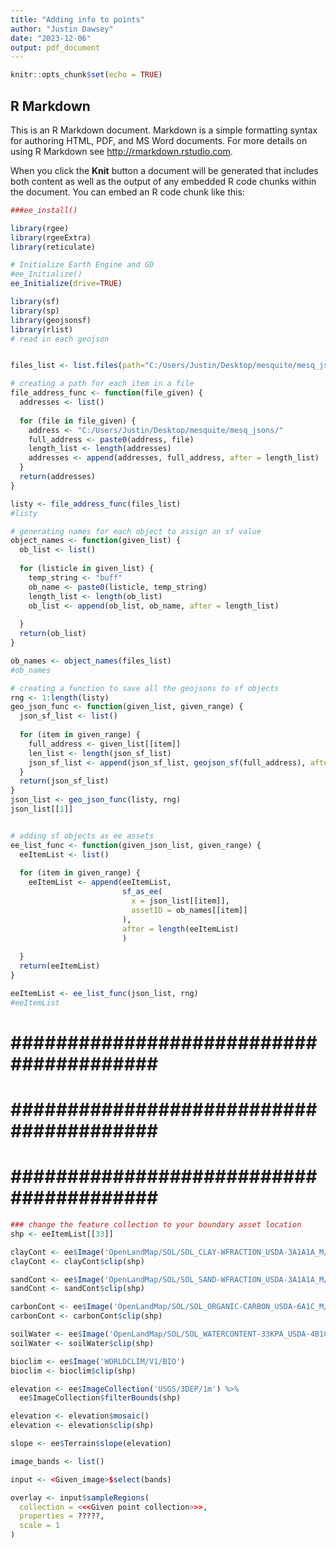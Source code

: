 ```yaml
---
title: "Adding info to points"
author: "Justin Dawsey"
date: "2023-12-06"
output: pdf_document
---
```


```r
knitr::opts_chunk$set(echo = TRUE)
```

## R Markdown

This is an R Markdown document. Markdown is a simple formatting syntax for authoring HTML, PDF, and MS Word documents. For more details on using R Markdown see <http://rmarkdown.rstudio.com>.

When you click the **Knit** button a document will be generated that includes both content as well as the output of any embedded R code chunks within the document. You can embed an R code chunk like this:

```r
###ee_install()

library(rgee)
library(rgeeExtra)
library(reticulate)

# Initialize Earth Engine and GD
#ee_Initialize()
ee_Initialize(drive=TRUE)

```

```r
library(sf)
library(sp)
library(geojsonsf)
library(rlist)
# read in each geojson


files_list <- list.files(path="C:/Users/Justin/Desktop/mesquite/mesq_jsons") #change to whatever list

# creating a path for each item in a file
file_address_func <- function(file_given) {
  addresses <- list()
  
  for (file in file_given) {
    address <- "C:/Users/Justin/Desktop/mesquite/mesq_jsons/"
    full_address <- paste0(address, file)
    length_list <- length(addresses)
    addresses <- append(addresses, full_address, after = length_list)
  }
  return(addresses)
}

listy <- file_address_func(files_list)
#listy
```


```r
# generating names for each object to assign an sf value
object_names <- function(given_list) {
  ob_list <- list()
  
  for (listicle in given_list) {
    temp_string <- "buff"
    ob_name <- paste0(listicle, temp_string)
    length_list <- length(ob_list)
    ob_list <- append(ob_list, ob_name, after = length_list)
    
  }
  return(ob_list)
}

ob_names <- object_names(files_list)
#ob_names
```



```r
# creating a function to save all the geojsons to sf objects
rng <- 1:length(listy)
geo_json_func <- function(given_list, given_range) {
  json_sf_list <- list()
  
  for (item in given_range) {
    full_address <- given_list[[item]]
    len_list <- length(json_sf_list)
    json_sf_list <- append(json_sf_list, geojson_sf(full_address), after = length(json_sf_list))
  }
  return(json_sf_list)
}  
json_list <- geo_json_func(listy, rng)
json_list[[1]]


# adding sf objects as ee assets
ee_list_func <- function(given_json_list, given_range) {
  eeItemList <- list()
  
  for (item in given_range) {
    eeItemList <- append(eeItemList,
                         sf_as_ee(
                           x = json_list[[item]],
                           assetID = ob_names[[item]]
                         ),
                         after = length(eeItemList)
                         )
    
  }
  return(eeItemList)
}

eeItemList <- ee_list_func(json_list, rng)
#eeItemList

```



# ######################################## #
# ######################################## #
# ######################################## #


```r
### change the feature collection to your boundary asset location
shp <- eeItemList[[33]]

clayCont <- ee$Image('OpenLandMap/SOL/SOL_CLAY-WFRACTION_USDA-3A1A1A_M/v02')
clayCont <- clayCont$clip(shp)

sandCont <- ee$Image('OpenLandMap/SOL/SOL_SAND-WFRACTION_USDA-3A1A1A_M/v02')
sandCont <- sandCont$clip(shp)

carbonCont <- ee$Image('OpenLandMap/SOL/SOL_ORGANIC-CARBON_USDA-6A1C_M/v02')
carbonCont <- carbonCont$clip(shp)

soilWater <- ee$Image('OpenLandMap/SOL/SOL_WATERCONTENT-33KPA_USDA-4B1C_M/v01')
soilWater <- soilWater$clip(shp)

bioclim <- ee$Image('WORLDCLIM/V1/BIO')
bioclim <- bioclim$clip(shp)

elevation <- ee$ImageCollection('USGS/3DEP/1m') %>%
  ee$ImageCollection$filterBounds(shp)

elevation <- elevation$mosaic()
elevation <- elevation$clip(shp)

slope <- ee$Terrain$slope(elevation)

```



```r

image_bands <- list()

input <- <Given_image>$select(bands)

overlay <- input$sampleRegions(
  collection = <<<Given point collection>>>,
  properties = ?????,
  scale = 1
)

```


